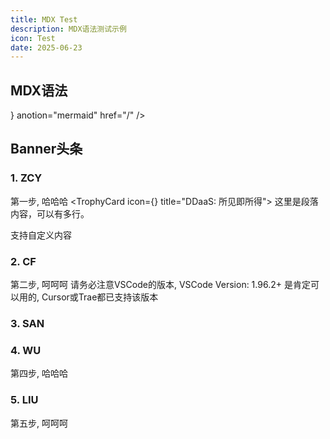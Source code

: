 ```yaml
---
title: MDX Test
description: MDX语法测试示例
icon: Test
date: 2025-06-23
---
```


## MDX语法


<Files>
  <ZiaFile name="math.mdx" anotion="math" href="./mdx-math" />
  <ZiaFile name="math.mdx" />
  <ZiaFolder name="Mermaid" anotion="绘图" defaultOpen>
    <ZiaFile name="mermaid.mdx" icon={<Pi />} anotion="mermaid" href="/" />
  </ZiaFolder>
  <ZiaFolder name="Mermaid"/>
</Files>

## Banner头条

### 1. ZCY
第一步, 哈哈哈
<TrophyCard icon={<Fingerprint />} title="DDaaS: 所见即所得">
  这里是段落内容，可以有多行。

  支持自定义内容
</TrophyCard>

### 2. CF
第二步, 呵呵呵
<Callout title="VSCode" type="info">
  请务必注意VSCode的版本, VSCode Version: 1.96.2+ 是肯定可以用的, Cursor或Trae都已支持该版本<br/>
  
</Callout>

### 3. SAN

### 4. WU
第四步, 哈哈哈

### 5. LIU
第五步, 呵呵呵





